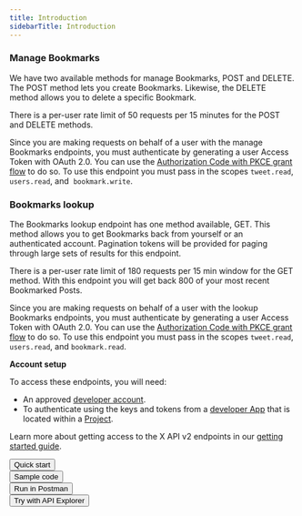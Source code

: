 ---
title: Introduction
sidebarTitle: Introduction
---


### Manage Bookmarks

We have two available methods for manage Bookmarks, POST and DELETE. The POST method lets you create Bookmarks. Likewise, the DELETE method allows you to delete a specific Bookmark. 

There is a per-user rate limit of 50 requests per 15 minutes for the POST and DELETE methods.

Since you are making requests on behalf of a user with the manage Bookmarks endpoints, you must authenticate by generating a user Access Token with OAuth 2.0. You can use the [Authorization Code with PKCE grant flow](https://developer.twitter.com/en/docs/authentication/oauth-2-0/user-access-token) to do so. To use this endpoint you must pass in the scopes `tweet.read`, `users.read`, and  `bookmark.write`.

### Bookmarks lookup

The Bookmarks lookup endpoint has one method available, GET. This method allows you to get Bookmarks back from yourself or an authenticated account. Pagination tokens will be provided for paging through large sets of results for this endpoint.

There is a per-user rate limit of 180 requests per 15 min window for the GET method. With this endpoint you will get back 800 of your most recent Bookmarked Posts.

Since you are making requests on behalf of a user with the lookup Bookmarks endpoints, you must authenticate by generating a user Access Token with OAuth 2.0. You can use the [Authorization Code with PKCE grant flow](https://developer.twitter.com/en/docs/authentication/oauth-2-0/user-access-token) to do so. To use this endpoint you must pass in the scopes `tweet.read`, `users.read`, and `bookmark.read`.

**Account setup**

To access these endpoints, you will need:

* An approved [developer account](https://developer.x.com/en/portal/petition/essential/basic-info).
* To authenticate using the keys and tokens from a [developer App](/resources/fundamentals/developer-apps) that is located within a [Project](/resources/fundamentals/projects). 


Learn more about getting access to the X API v2 endpoints in our [getting started guide](/x-api/getting-started/getting-access).
<div class="flex">
<Button href="https://developer.x.com/en/docs/twitter-api/tweets/manage-tweets/quick-start.html">
  Quick start
</Button>
<br/>
<Button href="https://github.com/xdevplatform/Twitter-API-v2-sample-code">
  Sample code
</Button>
<br/>
<Button href="https://www.postman.com/xapidevelopers/">
  Run in Postman
</Button>
<br/>
<Button href="https://developer.twitter.com/apitools/api?endpoint=%2F2%2Ftweets%2F%7Bid%7D%2Fbookmarks&method=get">
  Try with API Explorer
</Button>
</div>
